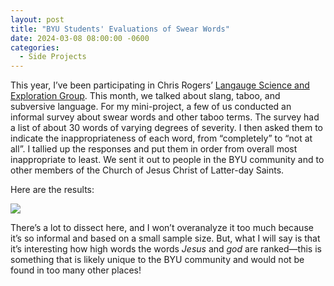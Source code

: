 ```yaml
---
layout: post
title: "BYU Students' Evaluations of Swear Words"
date: 2024-03-08 08:00:00 -0600
categories:
  - Side Projects
---
```


This year, I've been participating in Chris Rogers' [Langauge Science and Exploration Group](https://ling.byu.edu/language-science-and-exploration-research-group). This month, we talked about slang, taboo, and subversive language. For my mini-project, a few of us conducted an informal survey about swear words and other taboo terms. The survey had a list of about 30 words of varying degrees of severity. I then asked them to indicate the inappropriateness of each word, from "completely" to "not at all". I tallied up the responses and put them in order from overall most inappropriate to least. We sent it out to people in the BYU community and to other members of the Church of Jesus Christ of Latter-day Saints. 

Here are the results:

![](swearing.jpeg)

There's a lot to dissect here, and I won't overanalyze it too much because it's so informal and based on a small sample size. But, what I will say is that it's interesting how high words the words *Jesus* and *god* are ranked---this is something that is likely unique to the BYU community and would not be found in too many other places!